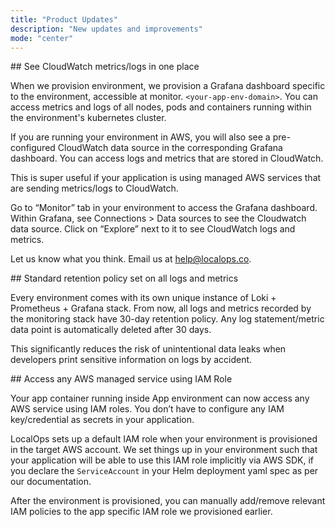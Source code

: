 ```yaml
---
title: "Product Updates"
description: "New updates and improvements"
mode: "center"
---
```


<Update label="Jan 27th, 2025">
  ## See CloudWatch metrics/logs in one place

  When we provision environment, we provision a Grafana dashboard specific to the environment, accessible at
  monitor. `<your-app-env-domain>`. You can access metrics and logs of all nodes, pods and containers running within the
  environment's kubernetes cluster.

  If you are running your environment in AWS, you will also see a pre-configured CloudWatch data source in the
  corresponding Grafana dashboard. You can access logs and metrics that are stored in CloudWatch.

  This is super useful if your application is using managed AWS services that are sending metrics/logs to CloudWatch.

  Go to “Monitor” tab in your environment to access the Grafana dashboard. Within Grafana, see Connections \> Data sources to see the Cloudwatch data source. Click on “Explore” next to it to see CloudWatch logs and metrics.

  Let us know what you think. Email us at [help@localops.co](mailto:help@localops.co).
</Update>

<Update label="January 24th, 2025">
  ## Standard retention policy set on all logs and metrics

  Every environment comes with its own unique instance of Loki \+ Prometheus \+ Grafana stack. From now, all logs and metrics recorded by the monitoring stack have 30-day retention policy. Any log statement/metric data point is automatically deleted after 30 days.

  This significantly reduces the risk of unintentional data leaks when developers print sensitive information on logs by
  accident.
</Update>

<Update label="January 23rd, 2025">
  ## Access any AWS managed service using IAM Role

  Your app container running inside App environment can now access any AWS service using IAM roles. You don’t have to
  configure any IAM key/credential as secrets in your application.

  LocalOps sets up a default IAM role when your environment is provisioned in the target AWS account. We set things up
  in your environment such that your application will be able to use this IAM role implicitly via AWS SDK, if you
  declare the `ServiceAccount` in your Helm deployment yaml spec as per our documentation.

  After the environment is provisioned, you can manually add/remove relevant IAM policies to the app specific IAM role
  we provisioned earlier.
</Update>
